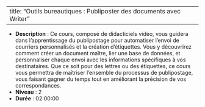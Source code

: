 
---
title: "Outils bureautiques : Publiposter des documents avec Writer"
---


- **Description** : Ce cours, composé de didacticiels vidéo, vous guidera dans l'apprentissage du publipostage pour automatiser l'envoi de courriers personnalisés et la création d'étiquettes. Vous y découvrirez comment créer un document maître, lier une base de données, et personnaliser chaque envoi avec les informations spécifiques à vos destinataires. Que ce soit pour des lettres ou des étiquettes, ce cours vous permettra de maîtriser l'ensemble du processus de publipostage, vous faisant gagner du temps tout en améliorant la précision de vos correspondances. 
- **Niveau** : 2
- **Durée** : 02:00:00
